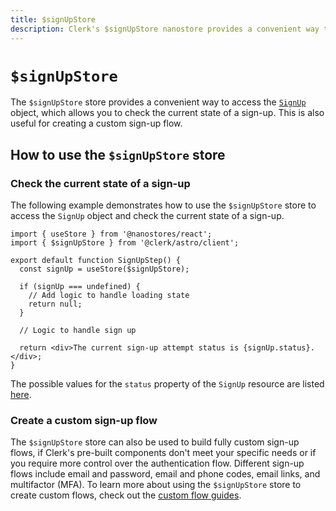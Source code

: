 ```yaml
---
title: $signUpStore
description: Clerk's $signUpStore nanostore provides a convenient way to access the `SignUp` object, which allows you to check the current state of a sign-up. This is also useful for creating a custom sign-up flow.
---
```


# `$signUpStore`

The `$signUpStore` store provides a convenient way to access the [`SignUp`](/docs/references/javascript/sign-up/sign-up) object, which allows you to check the current state of a sign-up. This is also useful for creating a custom sign-up flow.

## How to use the `$signUpStore` store

### Check the current state of a sign-up

The following example demonstrates how to use the `$signUpStore` store to access the `SignUp` object and check the current state of a sign-up.

```tsx {{ prettier: false, filename: 'sign-up-step.tsx' }}
import { useStore } from '@nanostores/react';
import { $signUpStore } from '@clerk/astro/client';

export default function SignUpStep() {
  const signUp = useStore($signUpStore);

  if (signUp === undefined) {
    // Add logic to handle loading state
    return null;
  }

  // Logic to handle sign up

  return <div>The current sign-up attempt status is {signUp.status}.</div>;
}
```

The possible values for the `status` property of the `SignUp` resource are listed [here](/docs/references/javascript/sign-up/sign-up#properties).

### Create a custom sign-up flow

The `$signUpStore` store can also be used to build fully custom sign-up flows, if Clerk's pre-built components don't meet your specific needs or if you require more control over the authentication flow. Different sign-up flows include email and password, email and phone codes, email links, and multifactor (MFA). To learn more about using the `$signUpStore` store to create custom flows, check out the [custom flow guides](/docs/custom-flows/overview).
